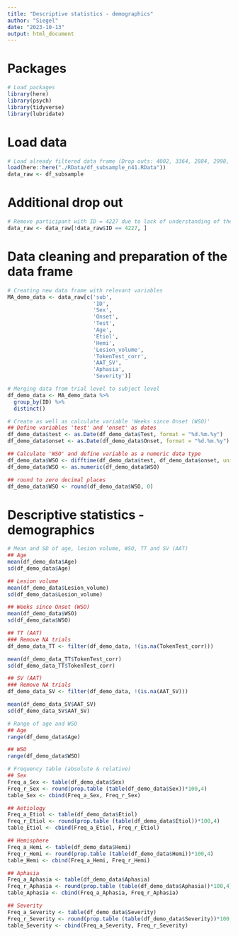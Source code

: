 ```yaml
---
title: "Descriptive statistics - demographics"
author: "Siegel"
date: "2023-10-13"
output: html_document
---
```


# Packages
```r
# Load packages
library(here)
library(psych)
library(tidyverse)
library(lubridate)
```

# Load data
```r
# Load already filtered data frame (Drop outs: 4002, 3364, 2884, 2998, 3392, 3960, 3154, 3994, 4086, 2522)
load(here::here("./RData/df_subsample_n41.RData"))
data_raw <- df_subsample
```

# Additional drop out
```r
# Remove participant with ID = 4227 due to lack of understanding of the task (ALWAYS pressed correct (accuracy - incorrect: 0.0000000; accuracy - correct: 1.0000000))
data_raw <- data_raw[!data_raw$ID == 4227, ]
```

# Data cleaning and preparation of the data frame
```r
# Creating new data frame with relevant variables
MA_demo_data <- data_raw[c('sub',
                           'ID',
                           'Sex',
                           'Onset',
                           'Test',
                           'Age',
                           'Etiol',
                           'Hemi',
                           'Lesion_volume',
                           'TokenTest_corr',
                           'AAT_SV',
                           'Aphasia',
                           'Severity')]

# Merging data from trial level to subject level
df_demo_data <- MA_demo_data %>%
  group_by(ID) %>%
  distinct()

# Create as well as calculate variable 'Weeks since Onset (WSO)'
## Define variables 'test' and 'onset' as dates
df_demo_data$test <- as.Date(df_demo_data$Test, format = "%d.%m.%y")
df_demo_data$onset <- as.Date(df_demo_data$Onset, format = "%d.%m.%y")

## Calculate 'WSO' and define variable as a numeric data type
df_demo_data$WSO <- difftime(df_demo_data$test, df_demo_data$onset, units = "weeks")
df_demo_data$WSO <- as.numeric(df_demo_data$WSO)

## round to zero decimal places 
df_demo_data$WSO <- round(df_demo_data$WSO, 0)
```

# Descriptive statistics - demographics
```r
# Mean and SD of age, lesion volume, WSO, TT and SV (AAT)
## Age
mean(df_demo_data$Age)
sd(df_demo_data$Age)

## Lesion volume
mean(df_demo_data$Lesion_volume)
sd(df_demo_data$Lesion_volume)

## Weeks since Onset (WSO)
mean(df_demo_data$WSO)
sd(df_demo_data$WSO)

## TT (AAT)
### Remove NA trials
df_demo_data_TT <- filter(df_demo_data, !(is.na(TokenTest_corr)))

mean(df_demo_data_TT$TokenTest_corr)
sd(df_demo_data_TT$TokenTest_corr)

## SV (AAT)
### Remove NA trials
df_demo_data_SV <- filter(df_demo_data, !(is.na(AAT_SV)))

mean(df_demo_data_SV$AAT_SV)
sd(df_demo_data_SV$AAT_SV)

# Range of age and WSO
## Age
range(df_demo_data$Age)

## WSO
range(df_demo_data$WSO)

# Frequency table (absolute & relative)
## Sex
Freq_a_Sex <- table(df_demo_data$Sex)
Freq_r_Sex <- round(prop.table (table(df_demo_data$Sex))*100,4)
table_Sex <- cbind(Freq_a_Sex, Freq_r_Sex)

## Aetiology
Freq_a_Etiol <- table(df_demo_data$Etiol)
Freq_r_Etiol <- round(prop.table (table(df_demo_data$Etiol))*100,4)
table_Etiol <- cbind(Freq_a_Etiol, Freq_r_Etiol)

## Hemisphere
Freq_a_Hemi <- table(df_demo_data$Hemi)
Freq_r_Hemi <- round(prop.table (table(df_demo_data$Hemi))*100,4)
table_Hemi <- cbind(Freq_a_Hemi, Freq_r_Hemi)

## Aphasia
Freq_a_Aphasia <- table(df_demo_data$Aphasia)
Freq_r_Aphasia <- round(prop.table (table(df_demo_data$Aphasia))*100,4)
table_Aphasia <- cbind(Freq_a_Aphasia, Freq_r_Aphasia)

## Severity
Freq_a_Severity <- table(df_demo_data$Severity)
Freq_r_Severity <- round(prop.table (table(df_demo_data$Severity))*100,4)
table_Severity <- cbind(Freq_a_Severity, Freq_r_Severity)
```